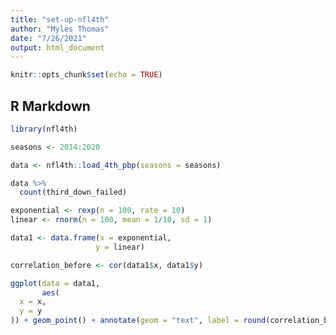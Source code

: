 ```yaml
---
title: "set-up-nfl4th"
author: "Myles Thomas"
date: "7/26/2021"
output: html_document
---
```


```r
knitr::opts_chunk$set(echo = TRUE)
```

## R Markdown

```r
library(nfl4th)
```



```r
seasons <- 2014:2020

data <- nfl4th::load_4th_pbp(seasons = seasons)

data %>%
  count(third_down_failed)
```

```r
exponential <- rexp(n = 100, rate = 10)
linear <- rnorm(n = 100, mean = 1/10, sd = 1)

data1 <- data.frame(x = exponential,
                   y = linear)

correlation_before <- cor(data1$x, data1$y)

ggplot(data = data1,
       aes(
  x = x,
  y = y
)) + geom_point() + annotate(geom = "text", label = round(correlation_before, 3), x = mean(data1$x), y = mean(data1$y))
```

